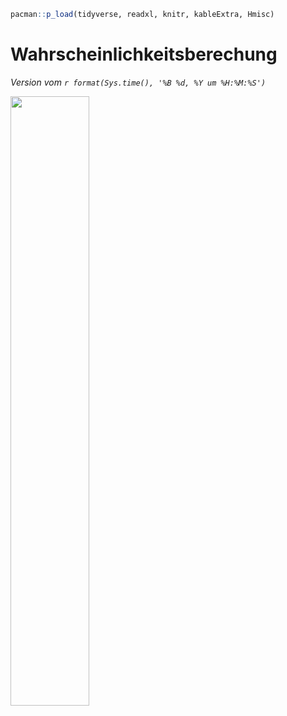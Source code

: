 ```r
pacman::p_load(tidyverse, readxl, knitr, kableExtra, Hmisc)
```

# Wahrscheinlichkeitsberechung 

*Version vom `r format(Sys.time(), '%B %d, %Y um %H:%M:%S')`*

![](images/caution.png){fig-align="center" width="50%"}
